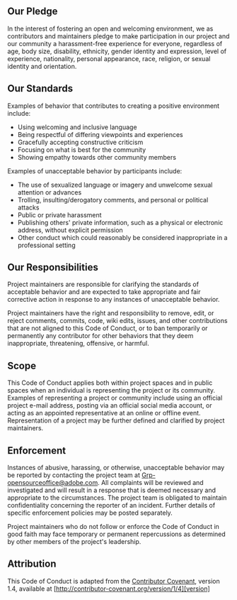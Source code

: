 
<Meta title="Adobe Code of Conduct" />

<Title>Adobe Code of Conduct</Title>
<br />

## Our Pledge

In the interest of fostering an open and welcoming environment, we as
contributors and maintainers pledge to make participation in our project and
our community a harassment-free experience for everyone, regardless of age, body
size, disability, ethnicity, gender identity and expression, level of experience,
nationality, personal appearance, race, religion, or sexual identity and
orientation.

## Our Standards

Examples of behavior that contributes to creating a positive environment
include:

- Using welcoming and inclusive language
- Being respectful of differing viewpoints and experiences
- Gracefully accepting constructive criticism
- Focusing on what is best for the community
- Showing empathy towards other community members

Examples of unacceptable behavior by participants include:

- The use of sexualized language or imagery and unwelcome sexual attention or
  advances
- Trolling, insulting/derogatory comments, and personal or political attacks
- Public or private harassment
- Publishing others' private information, such as a physical or electronic
  address, without explicit permission
- Other conduct which could reasonably be considered inappropriate in a
  professional setting

## Our Responsibilities

Project maintainers are responsible for clarifying the standards of acceptable
behavior and are expected to take appropriate and fair corrective action in
response to any instances of unacceptable behavior.

Project maintainers have the right and responsibility to remove, edit, or
reject comments, commits, code, wiki edits, issues, and other contributions
that are not aligned to this Code of Conduct, or to ban temporarily or
permanently any contributor for other behaviors that they deem inappropriate,
threatening, offensive, or harmful.

## Scope

This Code of Conduct applies both within project spaces and in public spaces
when an individual is representing the project or its community. Examples of
representing a project or community include using an official project e-mail
address, posting via an official social media account, or acting as an appointed
representative at an online or offline event. Representation of a project may be
further defined and clarified by project maintainers.

## Enforcement

Instances of abusive, harassing, or otherwise, unacceptable behavior may be
reported by contacting the project team at Grp-opensourceoffice@adobe.com. All
complaints will be reviewed and investigated and will result in a response that
is deemed necessary and appropriate to the circumstances. The project team is
obligated to maintain confidentiality concerning the reporter of an incident.
Further details of specific enforcement policies may be posted separately.

Project maintainers who do not follow or enforce the Code of Conduct in good
faith may face temporary or permanent repercussions as determined by other
members of the project's leadership.

## Attribution

This Code of Conduct is adapted from the [Contributor Covenant][homepage], version 1.4,
available at [http://contributor-covenant.org/version/1/4][version]

[homepage]: http://contributor-covenant.org
[version]: http://contributor-covenant.org/version/1/4/
